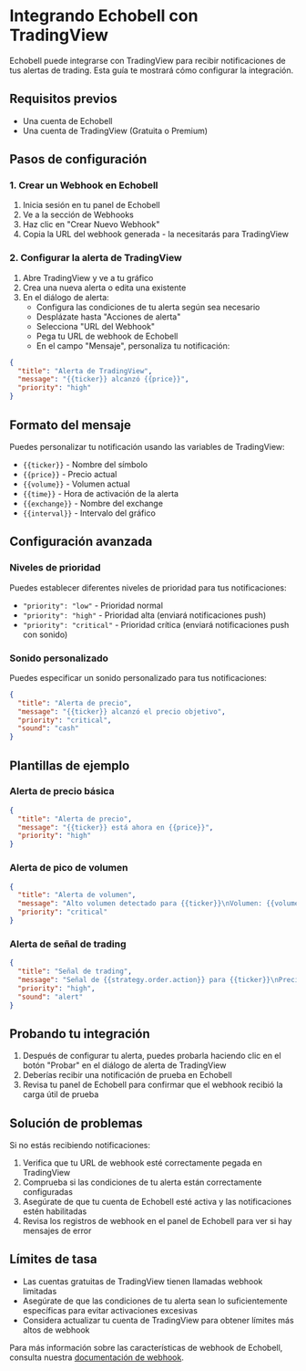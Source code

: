 # Integrando Echobell con TradingView

Echobell puede integrarse con TradingView para recibir notificaciones de tus alertas de trading. Esta guía te mostrará cómo configurar la integración.

## Requisitos previos

- Una cuenta de Echobell
- Una cuenta de TradingView (Gratuita o Premium)

## Pasos de configuración

### 1. Crear un Webhook en Echobell

1. Inicia sesión en tu panel de Echobell
2. Ve a la sección de Webhooks
3. Haz clic en "Crear Nuevo Webhook"
4. Copia la URL del webhook generada - la necesitarás para TradingView

### 2. Configurar la alerta de TradingView

1. Abre TradingView y ve a tu gráfico
2. Crea una nueva alerta o edita una existente
3. En el diálogo de alerta:
   - Configura las condiciones de tu alerta según sea necesario
   - Desplázate hasta "Acciones de alerta"
   - Selecciona "URL del Webhook"
   - Pega tu URL de webhook de Echobell
   - En el campo "Mensaje", personaliza tu notificación:

```json
{
  "title": "Alerta de TradingView",
  "message": "{{ticker}} alcanzó {{price}}",
  "priority": "high"
}
```

## Formato del mensaje

Puedes personalizar tu notificación usando las variables de TradingView:

- `{{ticker}}` - Nombre del símbolo
- `{{price}}` - Precio actual
- `{{volume}}` - Volumen actual
- `{{time}}` - Hora de activación de la alerta
- `{{exchange}}` - Nombre del exchange
- `{{interval}}` - Intervalo del gráfico

## Configuración avanzada

### Niveles de prioridad

Puedes establecer diferentes niveles de prioridad para tus notificaciones:

- `"priority": "low"` - Prioridad normal
- `"priority": "high"` - Prioridad alta (enviará notificaciones push)
- `"priority": "critical"` - Prioridad crítica (enviará notificaciones push con sonido)

### Sonido personalizado

Puedes especificar un sonido personalizado para tus notificaciones:

```json
{
  "title": "Alerta de precio",
  "message": "{{ticker}} alcanzó el precio objetivo",
  "priority": "critical",
  "sound": "cash"
}
```

## Plantillas de ejemplo

### Alerta de precio básica

```json
{
  "title": "Alerta de precio",
  "message": "{{ticker}} está ahora en {{price}}",
  "priority": "high"
}
```

### Alerta de pico de volumen

```json
{
  "title": "Alerta de volumen",
  "message": "Alto volumen detectado para {{ticker}}\nVolumen: {{volume}}\nPrecio: {{price}}",
  "priority": "critical"
}
```

### Alerta de señal de trading

```json
{
  "title": "Señal de trading",
  "message": "Señal de {{strategy.order.action}} para {{ticker}}\nPrecio: {{price}}\nHora: {{time}}",
  "priority": "high",
  "sound": "alert"
}
```

## Probando tu integración

1. Después de configurar tu alerta, puedes probarla haciendo clic en el botón "Probar" en el diálogo de alerta de TradingView
2. Deberías recibir una notificación de prueba en Echobell
3. Revisa tu panel de Echobell para confirmar que el webhook recibió la carga útil de prueba

## Solución de problemas

Si no estás recibiendo notificaciones:

1. Verifica que tu URL de webhook esté correctamente pegada en TradingView
2. Comprueba si las condiciones de tu alerta están correctamente configuradas
3. Asegúrate de que tu cuenta de Echobell esté activa y las notificaciones estén habilitadas
4. Revisa los registros de webhook en el panel de Echobell para ver si hay mensajes de error

## Límites de tasa

- Las cuentas gratuitas de TradingView tienen llamadas webhook limitadas
- Asegúrate de que las condiciones de tu alerta sean lo suficientemente específicas para evitar activaciones excesivas
- Considera actualizar tu cuenta de TradingView para obtener límites más altos de webhook

Para más información sobre las características de webhook de Echobell, consulta nuestra [documentación de webhook](/docs/webhook).
